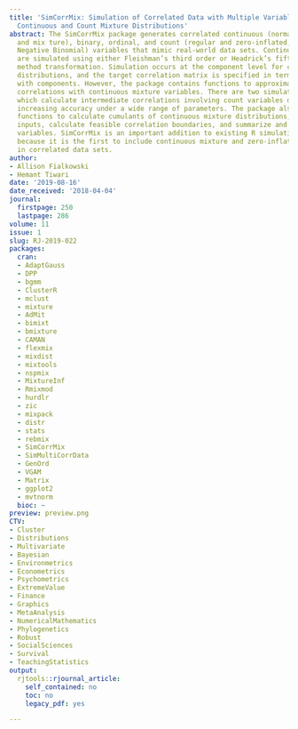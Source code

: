 ```yaml
---
title: 'SimCorrMix: Simulation of Correlated Data with Multiple Variable Types Including
  Continuous and Count Mixture Distributions'
abstract: The SimCorrMix package generates correlated continuous (normal, non-normal,
  and mix ture), binary, ordinal, and count (regular and zero-inflated, Poisson and
  Negative Binomial) variables that mimic real-world data sets. Continuous variables
  are simulated using either Fleishman’s third order or Headrick’s fifth-order power
  method transformation. Simulation occurs at the component level for continuous mixture
  distributions, and the target correlation matrix is specified in terms of correlations
  with components. However, the package contains functions to approximate expected
  correlations with continuous mixture variables. There are two simulation pathways
  which calculate intermediate correlations involving count variables differently,
  increasing accuracy under a wide range of parameters. The package also provides
  functions to calculate cumulants of continuous mixture distributions, check parameter
  inputs, calculate feasible correlation boundaries, and summarize and plot simulated
  variables. SimCorrMix is an important addition to existing R simulation packages
  because it is the first to include continuous mixture and zero-inflated count variables
  in correlated data sets.
author:
- Allison Fialkowski
- Hemant Tiwari
date: '2019-08-16'
date_received: '2018-04-04'
journal:
  firstpage: 250
  lastpage: 286
volume: 11
issue: 1
slug: RJ-2019-022
packages:
  cran:
  - AdaptGauss
  - DPP
  - bgmm
  - ClusterR
  - mclust
  - mixture
  - AdMit
  - bimixt
  - bmixture
  - CAMAN
  - flexmix
  - mixdist
  - mixtools
  - nspmix
  - MixtureInf
  - Rmixmod
  - hurdlr
  - zic
  - mixpack
  - distr
  - stats
  - rebmix
  - SimCorrMix
  - SimMultiCorrData
  - GenOrd
  - VGAM
  - Matrix
  - ggplot2
  - mvtnorm
  bioc: ~
preview: preview.png
CTV:
- Cluster
- Distributions
- Multivariate
- Bayesian
- Environmetrics
- Econometrics
- Psychometrics
- ExtremeValue
- Finance
- Graphics
- MetaAnalysis
- NumericalMathematics
- Phylogenetics
- Robust
- SocialSciences
- Survival
- TeachingStatistics
output:
  rjtools::rjournal_article:
    self_contained: no
    toc: no
    legacy_pdf: yes

---
```

